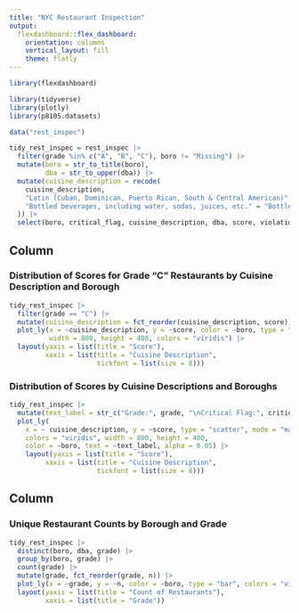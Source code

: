 ```yaml
---
title: "NYC Restaurant Inspection"
output: 
  flexdashboard::flex_dashboard:
    orientation: columns
    vertical_layout: fill
    theme: flatly
---
```


```r
library(flexdashboard)

library(tidyverse)
library(plotly)
library(p8105.datasets)
```

```r
data("rest_inspec")

tidy_rest_inspec = rest_inspec |>
  filter(grade %in% c("A", "B", "C"), boro != "Missing") |>
  mutate(boro = str_to_title(boro),
         dba = str_to_upper(dba)) |>
  mutate(cuisine_description = recode(
    cuisine_description,
    "Latin (Cuban, Dominican, Puerto Rican, South & Central American)" = "Latin",
    "Bottled beverages, including water, sodas, juices, etc." = "Bottled Beverages"
  )) |>
  select(boro, critical_flag, cuisine_description, dba, score, violation_code, zipcode, grade)
```

Column {data-width=650}
-----------------------------------------------------------------------

### Distribution of Scores for Grade "C" Restaurants by Cuisine Description and Borough

```r
tidy_rest_inspec |>
  filter(grade == "C") |>
  mutate(cuisine_description = fct_reorder(cuisine_description, score)) |>
  plot_ly(x = ~cuisine_description, y = ~score, color = ~boro, type = "box", 
          width = 800, height = 400, colors = "viridis") |>
  layout(yaxis = list(title = "Score"),
         xaxis = list(title = "Cuisine Description",
                      tickfont = list(size = 8)))
```


### Distribution of Scores by Cuisine Descriptions and Boroughs 

```r
tidy_rest_inspec |>
  mutate(text_label = str_c("Grade:", grade, "\nCritical Flag:", critical_flag)) |>
  plot_ly(
    x = ~ cuisine_description, y = ~score, type = "scatter", mode = "markers", 
    colors = "viridis", width = 800, height = 400,
    color = ~boro, text = ~text_label, alpha = 0.05) |>
    layout(yaxis = list(title = "Score"),
         xaxis = list(title = "Cuisine Description",
                      tickfont = list(size = 8)))
```

Column {data-width=350}
-----------------------------------------------------------------------
### Unique Restaurant Counts by Borough and Grade

```r
tidy_rest_inspec |>
  distinct(boro, dba, grade) |>
  group_by(boro, grade) |>
  count(grade) |>
  mutate(grade, fct_reorder(grade, n)) |>
  plot_ly(x = ~grade, y = ~n, color = ~boro, type = "bar", colors = "viridis") |>
  layout(yaxis = list(title = "Count of Restaurants"),
         xaxis = list(title = "Grade"))
```

